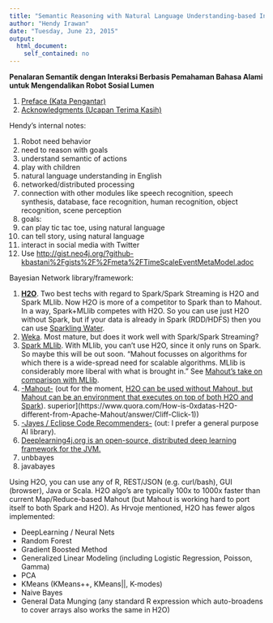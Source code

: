 ```yaml
---
title: "Semantic Reasoning with Natural Language Understanding-based Interaction for Controlling Lumen Social Robot"
author: "Hendy Irawan"
date: "Tuesday, June 23, 2015"
output:
  html_document:
    self_contained: no
---
```


**Penalaran Semantik dengan Interaksi Berbasis Pemahaman Bahasa Alami untuk Mengendalikan Robot Sosial Lumen**

1. [Preface (Kata Pengantar)](chapter1.html)
2. [Acknowledgments (Ucapan Terima Kasih)](acknowledgments.html)

Hendy's internal notes:

1. Robot need behavior
2. need to reason with goals
3. understand semantic of actions
4. play with children
5. natural language understanding in English
6. networked/distributed processing
7. connection with other modules like speech recognition, speech synthesis, database, face recognition, human recognition, object recognition, scene perception
8. goals:
1. can play tic tac toe, using natural language
2. can tell story, using natural language
9. interact in social media with Twitter
10. Use [http://gist.neo4j.org/?github-kbastani%2Fgists%2F%2Fmeta%2FTimeScaleEventMetaModel.adoc](Kenny Bastani's Time scale event meta model)

Bayesian Network library/framework:

1. [**H2O**](http://h2o.ai/). Two best techs with regard to Spark/Spark Streaming is H2O and Spark MLlib. Now H2O is more of a competitor to Spark than to Mahout. In a way, Spark+MLlib competes with H2O. So you can use just H2O without Spark, but if your data is already in Spark (RDD/HDFS) then you can use [Sparkling Water](https://databricks.com/blog/2014/06/30/sparkling-water-h20-spark.html).
2. [Weka](http://www.cs.waikato.ac.nz/ml/index.html). Most mature, but does it work well with Spark/Spark Streaming?
3. [Spark MLlib](https://spark.apache.org/mllib/). With MLlib, you can't use H2O, since it only runs on Spark. So maybe this will be out soon. "Mahout focusses on algorithms for which there is a wide-spread need for scalable algorithms.  MLlib is considerably more liberal with what is brought in." See [Mahout's take on comparison with MLlib](http://www.weatheringthroughtechdays.com/2015/04/mahout-010x-first-mahout-release-as.html).
4. [-Mahout-](http://mahout.apache.org) (out for the moment, [H2O can be used without Mahout, but Mahout can be an environment that executes on top of both H2O and Spark](https://www.quora.com/How-is-0xdatas-H2O-different-from-Apache-Mahout/answer/Cliff-Click-1)). superior](https://www.quora.com/How-is-0xdatas-H2O-different-from-Apache-Mahout/answer/Cliff-Click-1))
5. [-Jayes / Eclipse Code Recommenders-](https://www.eclipse.org/recommenders/jayes/) (out: I prefer a general purpose AI library).
6. [Deeplearning4j.org is an open-source, distributed deep learning framework for the JVM.](http://deeplearning4j.org/)
7. unbbayes
8. javabayes

Using H2O, you can use any of R, REST/JSON (e.g. curl/bash), GUI (browser), Java or Scala.  H2O algo's are typically 100x to 1000x faster than current Map/Reduce-based Mahout (but Mahout is working hard to port itself to both Spark and H2O).  As Hrvoje mentioned, H2O has fewer algos implemented:

* DeepLearning / Neural Nets
* Random Forest
* Gradient Boosted Method
* Generalized Linear Modeling (including Logistic Regression, Poisson, Gamma)
* PCA
* KMeans (KMeans++, KMeans||, K-modes)
* Naive Bayes
* General Data Munging (any standard R expression which auto-broadens to cover arrays also works the same in H2O)
